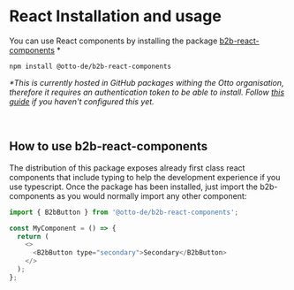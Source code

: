 
<Meta title="Getting Started/React" />

# React Installation and usage

You can use React components by installing the package [b2b-react-components](https://www.npmjs.com/package/@otto-de/b2b-react-components) \*

```
npm install @otto-de/b2b-react-components
```

_\*This is currently hosted in GitHub packages withing the Otto organisation, therefore it requires an authentication
token to be able to install. Follow [this guide](?path=/story/getting-started-package-installation--page)
if you haven't configured this yet._

<br />

## How to use b2b-react-components

The distribution of this package exposes already first class react components that include typing to help the
development experience if you use typescript. Once the package has been installed, just import the b2b-components as you
would normally import any other component:

```js
import { B2bButton } from '@otto-de/b2b-react-components';

const MyComponent = () => {
  return (
    <>
      <B2bButton type="secondary">Secondary</B2bButton>
    </>
  );
};
```
